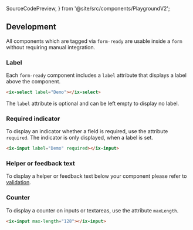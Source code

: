   SourceCodePreview,
} from '@site/src/components/PlaygroundV2';

## Development

All components which are tagged via `form-ready` are usable inside a `form` without requiring manual integration.

### Label

Each `form-ready` component includes a `label` attribute that displays a label above the component.

```html
<ix-select label="Demo"></ix-select>
```

The `label` attribute is optional and can be left empty to display no label.

### Required indicator

To display an indicator whether a field is required, use the attribute `required`. The indicator is only displayed, when a label is set.

```html
<ix-input label="Demo" required></ix-input>
```

### Helper or feedback text

To display a helper or feedback text below your component please refer to [validation](forms-validation.mdx).

### Counter

To display a counter on inputs or textareas, use the attribute `maxLength`.

```html
<ix-input max-length="128"></ix-input>
```

